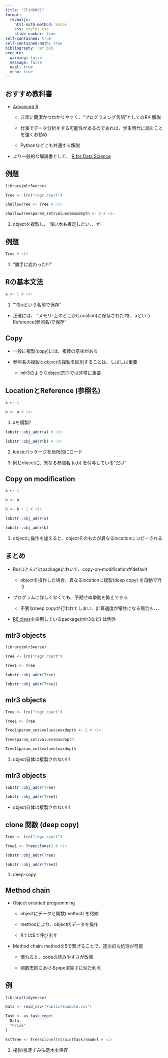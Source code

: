 ```yaml
---
title: "SlideR01"
format: 
  revealjs:
    html-math-method: katex
    css: styles.css
    slide-number: true
self-contained: true
self-contained-math: true
bibliography: ref.bib
execute: 
  warning: false
  message: false
  eval: true
  echo: true
---
```


## おすすめ教科書

- [Advanced R](https://adv-r.hadley.nz/)

    - 非常に簡潔かつわかりやすく、"プログラミング言語"としてのRを解説
    
    - 仕事でデータ分析をする可能性があるのであれば、学生時代に読むことを強くお勧め
    
    - Pythonなどにも共通する解説
    
- より一般的な解説書として、 [R for Data Science](https://r4ds.had.co.nz/)

## 例題

```r
library(mlr3verse)

Tree <- lrn("regr.rpart")

ShallowTree <- Tree # <1>

ShallowTree$param_set$values$maxdepth <- 2 # <1>
```

1. objectを複製し、 浅い木も推定したい、、が


## 例題

```r
Tree # <1>
```

1. "勝手に変わった!!!"

## Rの基本文法

```r
a <- 1 # <1>
```

1. "1をaという名前で保存"

- 正確には、 "メモリ-上のどこか(Location)に保存された1を、aというReference(参照名)で保存"

## Copy

- 一般に複製(copy)には、複数の意味がある

- 参照名の複製とobjectの複製を区別することは、しばしば重要

    - mlr3のようなobject志向では非常に重要

## LocationとReference (参照名)

```r
a <- 1

b <- a # <1>
```

1. aを複製?

```r
lobstr::obj_addr(a) # <2>

lobstr::obj_addr(b) # <3>
```

2. lobstrパッケージを局所的にロード

3. 同じobjectに、異なる参照名 (a,b) を付与している"だけ"

## Copy on modification


```r
a <- 1

b <- a

b <- b + 1 # <1>

lobstr::obj_addr(a)

lobstr::obj_addr(b)
```

1. objectに操作を加えると、objectそのものが異なるlocationにコピーされる


## まとめ

- Rのほとんどのpackageにおいて、copy-on-modificationがdefault

    - objectを操作した場合、異なるlocationに複製(deep copy) を自動で行う

- プログラムに詳しくなくても、予期せぬ挙動を抑止できる

    - 不要なdeep copyが行われてしまい、計算速度が犠牲になる場合も、、、

- [R6 class](https://r6.r-lib.org/articles/Introduction.html)を採用しているpackage(mlr3など) は例外

## mlr3 objects

```r
library(mlr3verse)

Tree <- lrn("regr.rpart")

Tree1 <- Tree

lobstr::obj_addr(Tree)

lobstr::obj_addr(Tree1)
```


## mlr3 objects

```r
Tree <- lrn("regr.rpart")

Tree1 <- Tree

Tree1$param_set$values$maxdepth <- 2 # <1>

Tree$param_set$values$maxdepth

Tree1$param_set$values$maxdepth
```

1. object自体は複製されない!!!

## mlr3 objects

```r
lobstr::obj_addr(Tree)

lobstr::obj_addr(Tree1)
```

- object自体は複製されない!!!

## clone 関数 (deep copy)

```r
Tree <- lrn("regr.rpart")

Tree1 <- Tree$clone() # <1>

lobstr::obj_addr(Tree)

lobstr::obj_addr(Tree1)
```

1. deep-copy

## Method chain

- Object oriented programming

    - objectにデータと関数(method) を格納
    
    - methodにより、object内データを操作
    
    - Rでは$で呼び出す

- Method chain: methodを$で繋げることで、逐次的な処理が可能

    - 慣れると、codeの読みやすさが改善

    - 関数志向におけるpipe演算子に似た利点

## 例

```r
library(tidyverse)

Data <- read_csv("Public/Example.csv")

Task <- as_task_regr(
  Data,
  "Price"
)

EstTree <- Tree$clone()$train(Task)$model # <1>
```

1. 複製/推定ずみ決定木を保存